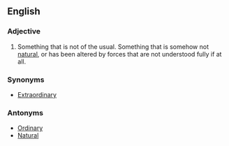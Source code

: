 ==English==

===Adjective===
#Something that is not of the usual.  Something that is somehow not [[natural]], or has been altered by forces that are not understood fully if at all.

===Synonyms===
*[[Extraordinary]]

===Antonyms===
*[[Ordinary]]
*[[Natural]]